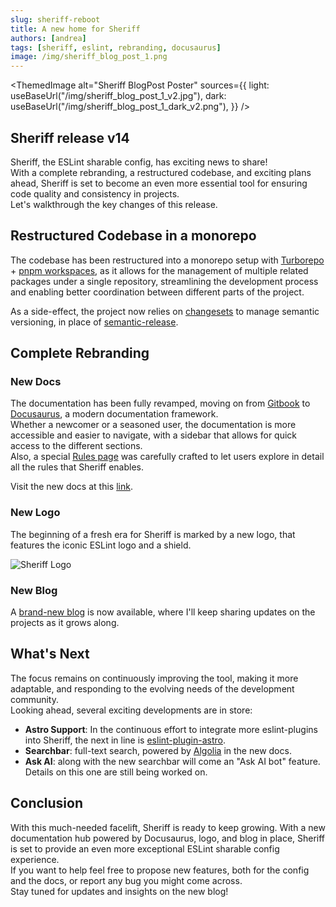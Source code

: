 ```yaml
---
slug: sheriff-reboot
title: A new home for Sheriff
authors: [andrea]
tags: [sheriff, eslint, rebranding, docusaurus]
image: /img/sheriff_blog_post_1.png
---
```



<ThemedImage
  alt="Sheriff BlogPost Poster"
  sources={{
    light: useBaseUrl("/img/sheriff_blog_post_1_v2.jpg"),
    dark: useBaseUrl("/img/sheriff_blog_post_1_dark_v2.png"),
  }}
/>

## Sheriff release v14

Sheriff, the ESLint sharable config, has exciting news to share!<br />
With a complete rebranding, a restructured codebase, and exciting plans ahead, Sheriff is set to become an even more essential tool for ensuring code quality and consistency in projects.<br />
Let's walkthrough the key changes of this release.

## Restructured Codebase in a monorepo

The codebase has been restructured into a monorepo setup with [Turborepo](https://turbo.build/repo) + [pnpm workspaces](https://pnpm.io/workspaces), as it allows for the management of multiple related packages under a single repository, streamlining the development process and enabling better coordination between different parts of the project.

As a side-effect, the project now relies on [changesets](https://github.com/changesets/changesets) to manage semantic versioning, in place of [semantic-release](https://github.com/semantic-release/semantic-release).

## Complete Rebranding

### New Docs

The documentation has been fully revamped, moving on from [Gitbook](https://www.gitbook.com/) to [Docusaurus](https://docusaurus.io/), a modern documentation framework.<br/>
Whether a newcomer or a seasoned user, the documentation is more accessible and easier to navigate, with a sidebar that allows for quick access to the different sections.<br/>
Also, a special [Rules page](https://www.eslint-config-sheriff.dev/docs/rules) was carefully crafted to let users explore in detail all the rules that Sheriff enables.

Visit the new docs at this [link](https://www.eslint-config-sheriff.dev).

### New Logo

The beginning of a fresh era for Sheriff is marked by a new logo, that features the iconic ESLint logo and a shield.

![Sheriff Logo](/img/sheriff-logo.svg)

### New Blog

A [brand-new blog](https://www.eslint-config-sheriff.dev/blog) is now available, where I'll keep sharing updates on the projects as it grows along.

## What's Next

The focus remains on continuously improving the tool, making it more adaptable, and responding to the evolving needs of the development community.<br />
Looking ahead, several exciting developments are in store:

- **Astro Support**: In the continuous effort to integrate more eslint-plugins into Sheriff, the next in line is [eslint-plugin-astro](https://github.com/ota-meshi/eslint-plugin-astro).
- **Searchbar**: full-text search, powered by [Algolia](https://www.algolia.com/) in the new docs.
- **Ask AI**: along with the new searchbar will come an "Ask AI bot" feature. Details on this one are still being worked on.

## Conclusion

With this much-needed facelift, Sheriff is ready to keep growing. With a new documentation hub powered by Docusaurus, logo, and blog in place, Sheriff is set to provide an even more exceptional ESLint sharable config experience.<br/>
If you want to help feel free to propose new features, both for the config and the docs, or report any bug you might come across.<br/>
Stay tuned for updates and insights on the new blog!

